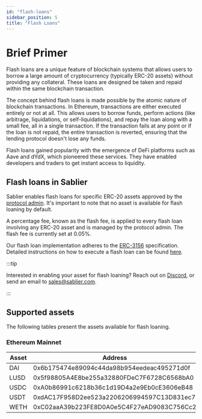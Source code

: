 ```yaml
---
id: "flash-loans"
sidebar_position: 5
title: "Flash Loans"
---
```



# Brief Primer

Flash loans are a unique feature of blockchain systems that allows users to borrow a large amount of cryptocurrency
(typically ERC-20 assets) without providing any collateral. These loans are designed be taken and repaid within the same
blockchain transaction.

The concept behind flash loans is made possible by the atomic nature of blockchain transactions. In Ethereum,
transactions are either executed entirely or not at all. This allows users to borrow funds, perform actions (like
arbitrage, liquidations, or self-liquidations), and repay the loan along with a small fee, all in a single transaction.
If the transaction fails at any point or if the loan is not repaid, the entire transaction is reverted, ensuring that
the lending protocol doesn't lose any funds.

Flash loans gained popularity with the emergence of DeFi platforms such as Aave and dYdX, which pioneered these
services. They have enabled developers and traders to get instant access to liquidity.

## Flash loans in Sablier

Sablier enables flash loans for specific ERC-20 assets approved by the [protocol admin](/docs/concepts/05-admin.md).
It's important to note that no asset is available for flash loaning by default.

A percentage fee, known as the flash fee, is applied to every flash loan involving any ERC-20 asset and is managed by
the protocol admin. The flash fee is currently set at 0.05%.

Our flash loan implementation adheres to the [ERC-3156](https://eips.ethereum.org/EIPS/eip-3156) specification. Detailed
instructions on how to execute a flash loan can be found [here](/docs/contracts/v2/guides/05-flash-loans.md).

:::tip

Interested in enabling your asset for flash loaning? Reach out on <a href={links.discord}>Discord</a>, or send an email
to [sales@sablier.com](mailto:sales@sablier.com).

:::

## Supported assets

The following tables present the assets available for flash loaning.

### Ethereum Mainnet

| Asset | Address                                    |
| ----- | ------------------------------------------ |
| DAI   | 0x6b175474e89094c44da98b954eedeac495271d0f |
| LUSD  | 0x5f98805A4E8be255a32880FDeC7F6728C6568bA0 |
| USDC  | 0xA0b86991c6218b36c1d19D4a2e9Eb0cE3606eB48 |
| USDT  | 0xdAC17F958D2ee523a2206206994597C13D831ec7 |
| WETH  | 0xC02aaA39b223FE8D0A0e5C4F27eAD9083C756Cc2 |
